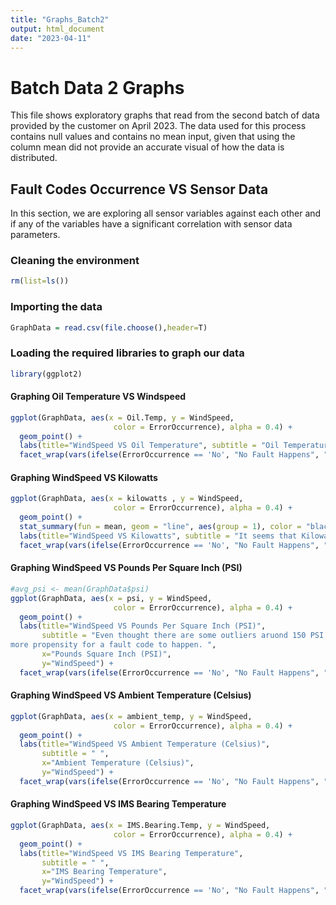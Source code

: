 ```yaml
---
title: "Graphs_Batch2"
output: html_document
date: "2023-04-11"
---
```


# Batch Data 2 Graphs

This file shows exploratory graphs that read from the second batch of data provided by the customer on April 2023. The data used for this process contains null values and contains no mean input, given that using the column mean did not provide an accurate visual of how the data is distributed.

## Fault Codes Occurrence VS Sensor Data

In this section, we are exploring all sensor variables against each other and if any of the variables have a significant correlation with sensor data parameters.

### Cleaning the environment

```r
rm(list=ls())
```

### Importing the data
```r
GraphData = read.csv(file.choose(),header=T)
```

### Loading the required libraries to graph our data
```r
library(ggplot2) 
```

#### Graphing Oil Temperature VS Windspeed
```r
ggplot(GraphData, aes(x = Oil.Temp, y = WindSpeed, 
                       color = ErrorOccurrence), alpha = 0.4) +
  geom_point() + 
  labs(title="WindSpeed VS Oil Temperature", subtitle = "Oil Temperature < 35 and >60 & WindSpeed > 27.5 seems to lead to a Fault Code", x="Oil Temperature", y="WindSpeed") + 
  facet_wrap(vars(ifelse(ErrorOccurrence == 'No', "No Fault Happens", "Fault Happens")),nrow=2)
```
#### Graphing WindSpeed VS Kilowatts
```r
ggplot(GraphData, aes(x = kilowatts , y = WindSpeed, 
                       color = ErrorOccurrence), alpha = 0.4) +
  geom_point() + 
  stat_summary(fun = mean, geom = "line", aes(group = 1), color = "black", size = 0.5)+
  labs(title="WindSpeed VS Kilowatts", subtitle = "It seems that Kilowatts its not very dependent on WindSpeed", x="Kilowatts ", y="WindSpeed") + 
  facet_wrap(vars(ifelse(ErrorOccurrence == 'No', "No Fault Happens", "Fault Happens")),nrow=2)
```
#### Graphing WindSpeed VS Pounds Per Square Inch (PSI)
```r
#avg_psi <- mean(GraphData$psi)
ggplot(GraphData, aes(x = psi, y = WindSpeed, 
                       color = ErrorOccurrence), alpha = 0.4) +
  geom_point() + 
  labs(title="WindSpeed VS Pounds Per Square Inch (PSI)", 
       subtitle = "Even thought there are some outliers aruond 150 PSI, there seems like lower PSI means 
more propensity for a fault code to happen. ", 
       x="Pounds Square Inch (PSI)", 
       y="WindSpeed") + 
  facet_wrap(vars(ifelse(ErrorOccurrence == 'No', "No Fault Happens", "Fault Happens")),nrow=2)
```
#### Graphing WindSpeed VS Ambient Temperature (Celsius)
```r
ggplot(GraphData, aes(x = ambient_temp, y = WindSpeed, 
                       color = ErrorOccurrence), alpha = 0.4) +
  geom_point() + 
  labs(title="WindSpeed VS Ambient Temperature (Celsius)", 
       subtitle = " ", 
       x="Ambient Temperature (Celsius)", 
       y="WindSpeed") + 
  facet_wrap(vars(ifelse(ErrorOccurrence == 'No', "No Fault Happens", "Fault Happens")),nrow=2)
```
#### Graphing WindSpeed VS IMS Bearing Temperature
```r
ggplot(GraphData, aes(x = IMS.Bearing.Temp, y = WindSpeed, 
                       color = ErrorOccurrence), alpha = 0.4) +
  geom_point() + 
  labs(title="WindSpeed VS IMS Bearing Temperature", 
       subtitle = " ", 
       x="IMS Bearing Temperature", 
       y="WindSpeed") + 
  facet_wrap(vars(ifelse(ErrorOccurrence == 'No', "No Fault Happens", "Fault Happens")),nrow=2)
```


```r
 
```


```r
  
```



```r
  
```



```r
  
```




```r
  
```




```r
  
```




```r
  
```




```r
  
```



```r
  
```



```r
  
```



```r
  
```